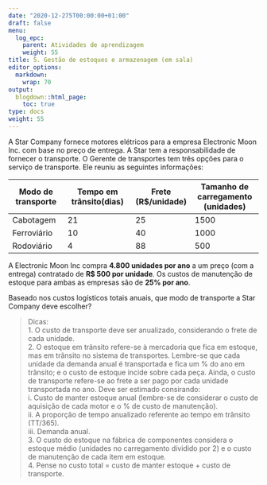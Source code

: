 ```yaml
---
date: "2020-12-275T00:00:00+01:00"
draft: false
menu:
  log_epc:
    parent: Atividades de aprendizagem
    weight: 55
title: 5. Gestão de estoques e armazenagem (em sala)
editor_options: 
  markdown: 
    wrap: 70
output: 
  blogdown::html_page:
    toc: true
type: docs
weight: 55
---
```




A Star Company fornece motores elétricos para a empresa Electronic Moon Inc. com base no preço de entrega. A Star tem a responsabilidade de fornecer o transporte. O Gerente de transportes tem três opções para o serviço de transporte. Ele reuniu as seguintes informações:

Modo de transporte	|Tempo em trânsito(dias)	|Frete (R$/unidade)	|Tamanho de carregamento (unidades)
---------|-----------|---------|-----------
Cabotagem |	21	|25|	1500
Ferroviário	|10	|40	|1000
Rodoviário	|4	|88	|500
 
A Electronic Moon Inc compra **4.800 unidades por ano** a um preço (com a entrega) contratado de **R$ 500 por unidade**. Os custos de manutenção de estoque para ambas as empresas são de **25% por ano**. 

Baseado nos custos logísticos totais anuais, que modo de transporte a Star Company deve escolher? 

> Dicas:   
1.	O custo de transporte deve ser anualizado, considerando o frete de cada unidade.  
2.	O estoque em trânsito refere-se à mercadoria que fica em estoque, mas em trânsito no sistema de transportes. Lembre-se que cada unidade da demanda anual é transportada e fica um % do ano em trânsito; e o custo de estoque incide sobre cada peça. Ainda, o custo de transporte refere-se ao frete a ser pago por cada unidade transportada no ano. Deve ser estimado consirando:    
   i.	Custo de manter estoque anual (lembre-se de considerar o custo de aquisição de cada motor e o % de custo de manutenção).  
   ii.	A proporção de tempo anualizado referente ao tempo em trânsito (TT/365).  
   iii.	Demanda anual.  
3.	O custo do estoque na fábrica de componentes considera o estoque médio (unidades no carregamento dividido por 2) e o custo de manutenção de cada item em estoque.     
4.	Pense no custo total = custo de manter estoque + custo de transporte.  

